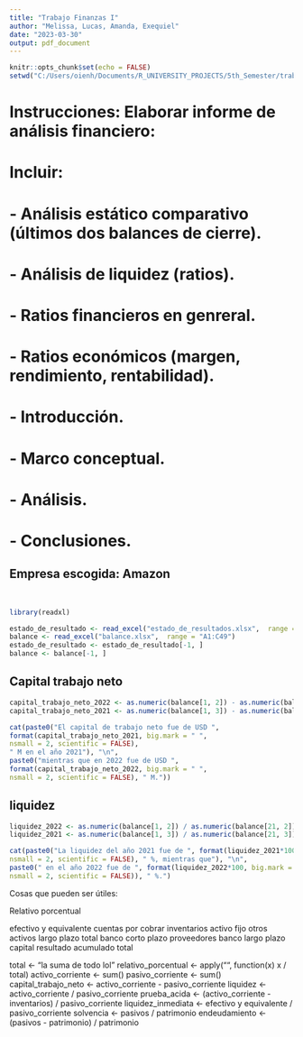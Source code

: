 ```yaml
---
title: "Trabajo Finanzas I"
author: "Melissa, Lucas, Amanda, Exequiel"
date: "2023-03-30"
output: pdf_document
---
```


```r
knitr::opts_chunk$set(echo = FALSE)
setwd("C:/Users/oienh/Documents/R_UNIVERSITY_PROJECTS/5th_Semester/trabajo_finanzas")
```

# Instrucciones: Elaborar informe de análisis financiero:
# Incluir:
# - Análisis estático comparativo (últimos dos balances de cierre).
# - Análisis de liquidez (ratios).
# - Ratios financieros en genreral.
# - Ratios económicos (margen, rendimiento, rentabilidad).
# - Introducción.
# - Marco conceptual.
# - Análisis.
# - Conclusiones.

## Empresa escogida: Amazon
\
```r
library(readxl)

estado_de_resultado <- read_excel("estado_de_resultados.xlsx",  range = "A1:C35")
balance <- read_excel("balance.xlsx",  range = "A1:C49")
estado_de_resultado <- estado_de_resultado[-1, ]
balance <- balance[-1, ]
```





## Capital trabajo neto

```r

capital_trabajo_neto_2022 <- as.numeric(balance[1, 2]) - as.numeric(balance[21, 2])
capital_trabajo_neto_2021 <- as.numeric(balance[1, 3]) - as.numeric(balance[21, 3])

cat(paste0("El capital de trabajo neto fue de USD ",
format(capital_trabajo_neto_2021, big.mark = " ",
nsmall = 2, scientific = FALSE),
" M en el año 2021"), "\n",
paste0("mientras que en 2022 fue de USD ",
format(capital_trabajo_neto_2022, big.mark = " ",
nsmall = 2, scientific = FALSE), " M."))

```

## liquidez

```r

liquidez_2022 <- as.numeric(balance[1, 2]) / as.numeric(balance[21, 2])
liquidez_2021 <- as.numeric(balance[1, 3]) / as.numeric(balance[21, 3])

cat(paste0("La liquidez del año 2021 fue de ", format(liquidez_2021*100, big.mark = " ",
nsmall = 2, scientific = FALSE), " %, mientras que"), "\n", 
paste0(" en el año 2022 fue de ", format(liquidez_2022*100, big.mark = " ",
nsmall = 2, scientific = FALSE)), " %.")
```

Cosas que pueden ser útiles:

Relativo porcentual

efectivo y equivalente
cuentas por cobrar
inventarios
activo fijo
otros activos largo plazo
total
banco corto plazo
proveedores
banco largo plazo
capital
resultado acumulado
total


total <- "la suma de todo lol"
relativo_porcentual <- apply("", function(x) x / total)
activo_corriente <- sum()
pasivo_corriente <- sum()
capital_trabajo_neto <- activo_corriente - pasivo_corriente
liquidez <- activo_corriente / pasivo_corriente
prueba_acida <- (activo_corriente - inventarios) / pasivo_corriente
liquidez_inmediata <- efectivo y equivalente / pasivo_corriente
solvencia <- pasivos / patrimonio
endeudamiento <- (pasivos - patrimonio) / patrimonio





